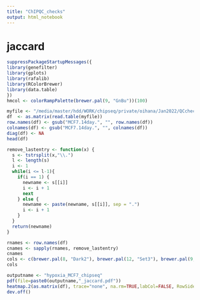 ```yaml
---
title: "ChIPQC_checks"
output: html_notebook
---
```




# jaccard


```r
suppressPackageStartupMessages({
library(genefilter)
library(gplots)
library(rafalib)
library(RColorBrewer)
library(data.table)
})
hmcol <- colorRampPalette(brewer.pal(9, "GnBu"))(100)

```


```r
myfile <- "/media/master/hdd/WORK/chipseq/private/oihana/Jan2022/QCchecks/jaccard/jaccard.tsv"
df  <- as.matrix(read.table(myfile))
row.names(df) <- gsub("MCF7.14day.", "", row.names(df))
colnames(df) <- gsub("MCF7.14day.", "", colnames(df))
diag(df) <- NA
head(df)
```

```r
remove_lastentry <- function(x) {
  s <- tstrsplit(x,"\\.")
  l <- length(s)
  i <- 1
  while(i <= l-1){
    if(i == 1) {
      newname <- s[[i]]
      i <- i + 1
      next
    } else {
      newname <- paste(newname, s[[i]], sep = ".")
      i <- i + 1
    }
  }
  return(newname)
}
```

```r
rnames <- row.names(df)
cnames <- sapply(rnames, remove_lastentry)
cnames
cols <- c(brewer.pal(8, "Dark2"), brewer.pal(12, "Set3"), brewer.pal(9, "Set1"))[as.fumeric(cnames)]
cols
```

```r
outputname <- "hypoxia_MCF7_chipseq"
pdf(file=paste0(outputname,"_jaccard.pdf"))
heatmap.2(as.matrix(df), trace="none", na.rm=TRUE,labCol=FALSE, RowSideColors=cols,col=hmcol,margins=c(6,12),symm=T,,Rowv=TRUE, Colv=TRUE)
dev.off()
```

